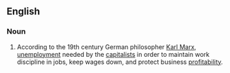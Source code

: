 {{wikipedia|Unemployment types}}
==English==

===Noun===
{{en-noun|head=[[Marxian]] [[unemployment]]|-}}

# {{economics}} According to the 19th century German philosopher [[w:Karl Marx|Karl Marx]], [[unemployment]] needed by the [[capitalist|capitalists]] in order to maintain work discipline in jobs, keep wages down, and protect business [[profitability]].
